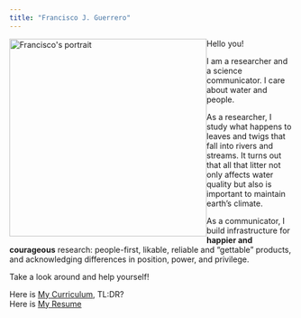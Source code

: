 ```yaml
---
title: "Francisco J. Guerrero"
---
```

<style>
body {
  background-image: url('river_aerial_view.png');
}
</style>
<img style="float: left;" src="guerrero_fj_3.png" alt="Francisco's portrait" width="350" height="350"> 

Hello you!

I am a researcher and a science communicator. I care about water and people. 

As a researcher, I study what happens to leaves and twigs that fall into rivers and streams. It turns out that all that litter not only affects water quality but also is important to maintain earth's climate. 

As a communicator, I build infrastructure for **happier and courageous** research: people-first, likable, reliable and "gettable" products, and acknowledging differences in position, power, and privilege.

Take a look around and help yourself!

Here is [ My Curriculum](https://github.com/guerrero-fj/my-website/blob/main/Spring_22_Guerrero_CV.pdf), TL:DR?      
Here is [My Resume](https://github.com/guerrero-fj/my-website/blob/main/guerrero_2022_summer_resume.pdf) 






